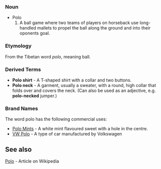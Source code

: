 === Noun ===
* Polo
*# A ball game where two teams of players on horseback use long-handled mallets to propel the ball along the ground and into their oponents goal.

=== Etymology ===
From the Tibetan word ''polo'', meaning ball.

=== Derived Terms ===
* '''Polo shirt''' - A T-shaped shirt with a collar and two buttons.
* '''Polo neck''' - A garment, usually a sweater, with a round, high collar that folds over and covers the neck. (Can also be used as an adjective, e.g. '''polo-necked''' jumper.)

=== Brand Names ===
The word polo has the following commercial uses:
* [[w:polo (mint)|Polo Mints]] - A white mint flavoured sweet with a hole in the centre.
* [[w:VW Polo|VW Polo]] - A type of car manufactured by Volkswagen

== See also ==
[[w:Polo|Polo]] - Article on Wikipedia
